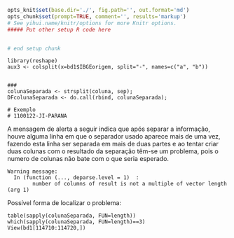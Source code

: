 ```r
opts_knit$set(base.dir='./', fig.path='', out.format='md')
opts_chunk$set(prompt=TRUE, comment='', results='markup')
# See yihui.name/knitr/options for more Knitr options.
##### Put other setup R code here


# end setup chunk
```

```
library(reshape)
aux3 <- colsplit(x=bd1$IBGEorigem, split="-", names=c("a", "b"))


###
colunaSeparada <- strsplit(coluna, sep);
DFcolunaSeparada <- do.call(rbind, colunaSeparada);

# Exemplo
# 1100122-JI-PARANA
```

A mensagem de alerta a seguir indica que após separar a informação, houve alguma linha em que o separador usado aparece mais de uma vez, fazendo esta linha ser separada em mais de duas partes e ao tentar criar duas colunas com o resultado da separação têm-se um problema, pois o numero de colunas não bate com o que seria esperado.

```
Warning message:
  In (function (..., deparse.level = 1)  :
        number of columns of result is not a multiple of vector length (arg 1)
```


Possível forma de localizar o problema:

```
table(sapply(colunaSeparada, FUN=length))
which(sapply(colunaSeparada, FUN=length)==3)
View(bd1[114710:114720,])
```

